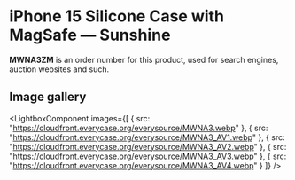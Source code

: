 
# iPhone 15 Silicone Case with MagSafe — Sunshine

<Callout type='info' emoji='👉🏻'>**MWNA3ZM** is an order number for this product, used for search engines, auction websites and such.</Callout>

## Image gallery

<LightboxComponent
    images={[
      {
        src: "https://cloudfront.everycase.org/everysource/MWNA3.webp"
      },
      {
        src: "https://cloudfront.everycase.org/everysource/MWNA3_AV1.webp"
      },
      {
        src: "https://cloudfront.everycase.org/everysource/MWNA3_AV2.webp"
      },
      {
        src: "https://cloudfront.everycase.org/everysource/MWNA3_AV3.webp"
      },
      {
        src: "https://cloudfront.everycase.org/everysource/MWNA3_AV4.webp"
      }
    ]}
  />
